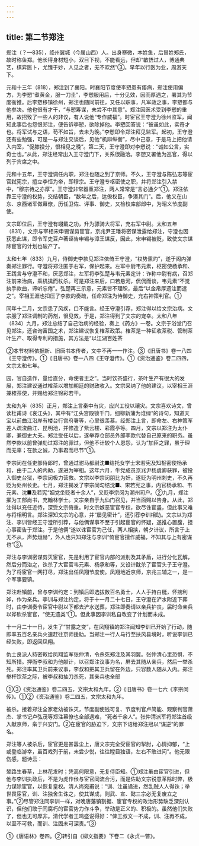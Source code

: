 ```yaml
---
---
---
```

title: 第二节郑注
---



郑注（？—835），绛州翼城（今属山西）人。出身寒微，本姓鱼，后冒姓郑氏，故时称鱼郑。他长得身材短小，双目下视，不能看远，但却“敏悟过人，博通典艺，棋弈医卜，尤臻于妙，人见之者，无不欢然”③。早年以行医为业，周游天下。

元和十三年（818），郑注到了襄阳。时襄阳节度使李愬患有痿病，郑注使用偏方，为李愬“煮黄金，服一刀圭”，李愬服用后，十分见效，因而厚遇之，署其为节度衙推。后李愬移镇徐州，郑注也随同前往，又任以职事，凡军政之事，李愬都与他参决。他也很有才干，“与愬筹谋，未尝不中其意”。郑注因医术受到李愬的重用，故招致了一些人的非议，有人说他“专作威福”。时宦官王守澄为徐州监军，闻知此事后也怨恨郑注，便告诉李愬，欲除掉他。李愬回答说：“彼虽如此，实奇才也。将军试与之语，苟不如旨，去未为晚。”李愬即令郑注拜见监军。起初，王守澄还有些勉强，可是一与郑注交谈后，见他“机辩纵衡”，尽中己意，于是马上把他请入内室，“促膝投分，恨相见之晚”。第二天，王守澄即对李愬说：“诚如公言，实奇士也。”从此，郑注经常出入王守澄门下，关系很融洽。李愬又署他为巡官，得以列于宾席之中。

元和十五年，王守澄调任内职，郑注也随之到了京师。不久，王守澄与陈弘志等宦官弑宪宗，擅立李恒为帝，即穆宗。王守澄专枢密使之职，并将郑注引入禁中，“穆宗待之亦厚”。王守澄非常器重郑注，两人常常是“言必通夕”①。郑注依靠王守澄的权势，交结朝臣，“数年之后，达僚权臣，争湊其门”。后，他又在山东、京西诸军做幕僚，历任卫佐、评事、御史，又检校库部郎中，为昭义节度副使。

文宗即位后，王守澄有翊戴之功，升为骠骑大将军，充右军中尉。太和五年（831），文宗与宰相宋申锡谋剪宦官，京兆尹王璠将密谋泄露给郑注，守澄也因获悉此谋，即令军吏豆卢著诬告申锡与漳王谋反，因此，宋申锡被贬，致使文宗谋除宦官的计划也破产了。

太和七年（833）九月，侍御史李款见郑注依倚王守澄，“权势熏灼”，遂于阁内弹奏郑注罪行。守澄将郑注匿于右军，保护起来。左军中尉韦元素，枢密使杨承和、王践言与守澄不和，厌恶郑注，左军将李弘楚与韦元素定计：诈称中尉有病，召郑注前来治病，乘机擒而杖杀。可是郑注来后，口若悬河，侃侃而谈，韦元素“不觉执手款曲，谛听忘倦”。弘楚再三示意，元素皆不理睬，最后“以金帛厚遗注而遣之”。宰相王涯也扣压了李款的奏疏，任命郑注为侍御史，充右神策判官。①

同年十二月，文宗患了风疾，口不能言。经王守澄引荐，郑注得以给文宗治病。文宗服了郑注调制的药剂，很见效，于是，郑注得到了文宗的宠幸。太和八年（834）九月，郑注总结了自己治病的经验，奏上《药方》一卷。文宗于浴堂门召见郑注，还咨询富国之术，郑注建议恢复榷茶政策。榷茶是一种征收茶税、管制茶叶生产、取得专利的措施，其方法是“以江湖百姓茶

②本节材料依据新、旧唐书本传者，文中不再一一作注。③《旧唐书》卷一八四《王守澄传》。①《旧唐书》卷一八四《王守澄传》。①《资治通鉴》卷二四四，文宗太和七年。

园，官自造作，量给直分，命使者主之”。当时饮茶盛行，茶叶生产有很大的发展，郑注建议通过榷茶以增加朝廷的财政收入。文宗采纳了他的建议，以宰相王涯兼榷茶使，并赐给郑注锦彩若干。

太和九年（835）正月，郑注上言秦中有灾，应兴工役以禳灾。文宗喜欢诗文，曾读杜甫诗《哀江头》，其中有“江头宫殿锁千门，细柳新蒲为谁绿”的诗句，知道天宝以前曲江沿岸有楼台行宫府署等，心里很羡慕。经郑注上言，即命左、右神策军差人疏浚曲江、昆明池，并修造了紫云楼、彩霞亭等。四月，文宗以郑注为太仆卿，兼御史大夫。郑注受任以后，遂举荐仓部员外郎李款代替自己原来的职务。虽然李款以前曾弹劾过郑注的罪过，但他不计较个人恩怨，认为“加臣之罪，虽于理而无辜；在款之诚，乃事君而尽节”①。

李宗闵在任吏部侍郎时，曾通过驸马都尉沈■结托女学士宋若宪及知枢密使杨承和，由于二人的内助，遂进为宰相。这年六月，牛党成员京兆尹杨虞卿获罪，被投入御史台狱，李宗闵极力营救。文宗以李宗闵朋比为奸，遂贬为明州刺史，不久再贬为处州长史。七月，郑注揭发了李宗闵勾结沈■、宋若宪之事，内官杨承和、韦元素、沈■及若宪“姻党坐贬者十余人”，又贬李宗闵为潮州司户。②九月，郑注擢为工部尚书，充翰林学士。文宗亲自于九仙门召见，并当面赐以告身。从此，郑注得以充任近侍，深受文宗倚重。时文宗嫉恶宦官专权，欲尽诛宦竖，但此事又难与将相明言。郑注深知文宗的心意，并“屡见密计”，还引荐李训相助。文宗以为郑注、李训皆经王守澄所引荐，与他俩谋事不至于引起宦官的怀疑，遂推心置腹，担心事密告于郑注。于是他俩“遂以诛宦官为己任，两人相挟，朝夕计议，所言于上无不从，声势烜赫”，外人也只知郑注与李训“倚宦官擅作威福，不知其与上有密谋也”③。

郑注与李训密谋剪灭宦官，先是利用了宦官内部的派别及其矛盾，进行分化瓦解，然后分而治之，诛杀了大宦官韦元素、杨承和等，又设计酖杀了宦官头子王守澄。为了将宦官一网打尽，郑注出任凤翔节度使。凤翔地近京师，京兆三辅之一，是一个军事要镇。

郑注赴镇前，曾与李训约定：到镇后即选拔数百名勇士，人人手持白梃，怀揣利斧，作为亲兵。李训与郑注约定，将于十一月二十七日，王守澄在浐水附近下葬时，由李训奏令宦官中尉以下都去浐水送葬，郑注即奏请以亲兵护丧，届时命亲兵以斧砍杀宦官，“使无遗类”①。但此事因李训私自改变了计划而未成。

十一月二十一日，发生了“甘露之变”，在凤翔镇的郑注闻知李训已开始了行动，随即率五百名亲兵火速赶往京师援助。当郑注一行人马行至扶风县境时，听说李训已经失败，即返回凤翔。

仇士良派人持密敕给凤翔监军张仲清，令杀死郑注及其羽翼。张仲清心里恐惧，不知所措。押衙李叔和为他献计，以召郑注议事为名，屏去其随从亲兵，然后一举杀死。郑注率其卫兵前来议事，李叔和把其卫兵留在外边，只容数人随从入内。郑注举杯饮茶之际，被李叔和抽刀杀死，其亲兵也全部

①③《资治通鉴》卷二四五，文宗太和九年。②《旧唐书》卷一七六《李宗闵传》。①②《资治通鉴》卷二四五，文宗太和九年。

被杀。接着郑注全家老幼被诛灭，节度副使钱可复、节度判官卢简能、观察判官萧杰、掌书记卢弘茂等郑注幕僚也全部遇难，“死者千余人”。张仲清派军将郑注首级入献京师，枭于兴安门。②在宦官的胁迫下，文宗下诏给郑注冠以“谋逆”的罪名。

郑注等人被杀后，宦官更是甚嚣尘上，唐文宗完全受宦官的掣肘，心情抑郁，“上或登临游幸，虽百戏列于前，未尝少悦，往往瞠目独语，左右不敢进问”。他无限伤感，题诗云：

辇路生春草，上林花发时；凭高何限意，无复侍臣知。①郑注虽由宦官引进，但他与李训执政后，不是为虎作伥与宦官同流合污，而是佐助文宗锐意革除时弊，极力谋除宦官，以恢复皇权。清人尚宛甫说：“训、注虽谲进，然乱贼人人得诛；举世畏宦官，训、注独舍生诛之，使其谋成，则武、宣、懿三宗必无复废立之事。”②尽管郑注同李训一样，对晚唐藩镇割据、宦官专权的政治形势缺乏深刻认识，但他们敢于同腐朽的宦官势力作斗争，举动是正义的、积极的。虽然他们失败了，但也无可厚非。清代学者王鸣盛说得好：“俾王叔文一不成，训、注再不成，以至不可救，而训、注固未可深责。”③

①《唐语林》卷四。②转引自《柳文指要》下卷二《永贞一瞥》。